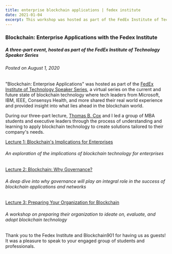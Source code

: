 ```yaml
---
title: enterprise blockchain applications | fedex institute
date: 2021-01-04
excerpt: This workshop was hosted as part of the FedEx Institute of Technology Speaker Series, a virtual series on the current and future state of blockchain technology where tech leaders from Microsoft, IBM, IEEE, Consensys Health, and more shared their real world experience
---
```

  
### Blockchain: Enterprise Applications with the Fedex Institute

##### A three-part event, hosted as part of the FedEx Institute of Technology Speaker Series

###### Posted on August 1, 2020

  

"Blockchain: Enterprise Applications" was hosted as part of the [FedEx Institute of Technology Speaker Series](https://www.memphis.edu/fedex/engagement/fit_blockchain901.php), a virtual series on the current and future state of blockchain technology where tech leaders from Microsoft, IBM, IEEE, Consensys Health, and more shared their real world experience and provided insight into what lies ahead in the blockchain world.

  

During our three-part lecture, [Thomas B. Cox](https://thomasbcox.com/) and I led a group of MBA students and executive leaders through the process of understanding and learning to apply blockchain technology to create solutions tailored to their company's needs.  
  

[Lecture 1: Blockchain's Implications for Enterprises](https://www.youtube.com/watch?v=A6iYFJiRjiU&ab_channel=FedExInstituteofTechnology)

###### An exploration of the implications of blockchain technology for enterprises

  

[Lecture 2: Blockchain: Why Governance?](https://www.youtube.com/watch?v=pDVNULPpPhA&ab_channel=FedExInstituteofTechnology)

###### A deep dive into why governance will play an integral role in the success of blockchain applications and networks

  

[Lecture 3: Preparing Your Organization for Blockchain](https://www.youtube.com/watch?v=VKUsp50POKg&ab_channel=FedExInstituteofTechnology)

###### A workshop on preparing their organization to ideate on, evaluate, and adopt blockchain technology

  

Thank you to the Fedex Institute and Blockchain901 for having us as guests! It was a pleasure to speak to your engaged group of students and professionals.